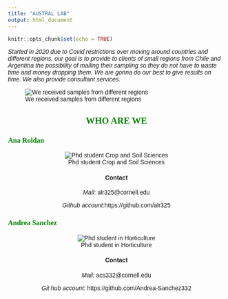 ```yaml
---
title: "AUSTRAL LAB"
output: html_document
---
```


```r
knitr::opts_chunk$set(echo = TRUE)
```
<style>
h1 { text-align: center; }
h2 { text-align: center; }
body { font-family: "Arial", sans-serif; }
h1, h2, h3 { font-family: "Times New Roman", serif; }
h2, h3 {color: green;}
</style>
    
*Started in 2020 due to Covid restrictions over moving around countries and different regions, our goal is to provide to clients of small regions from Chile and Argentina the possibility of mailing their sampling so they do not have to waste time and money dropping them. We are gonna do our best to give results on time. We also provide consultant services.* 

![We received samples from different regions](lab location .png)

## WHO ARE WE


### Ana Roldan

<div style="text-align: center;">

![Phd student Crop and Soil Sciences](ana.jpg)


#### Contact 

*Mail*: alr325@cornell.edu

*Github account*:https://github.com/alr325

</div>

### Andrea Sanchez 

<div style="text-align: center;">

![Phd student in Horticulture](andrea.jpg)

#### Contact

*Mail*: acs332@cornell.edu 

*Git hub account*: https://github.com/Andrea-Sanchez332

</div>